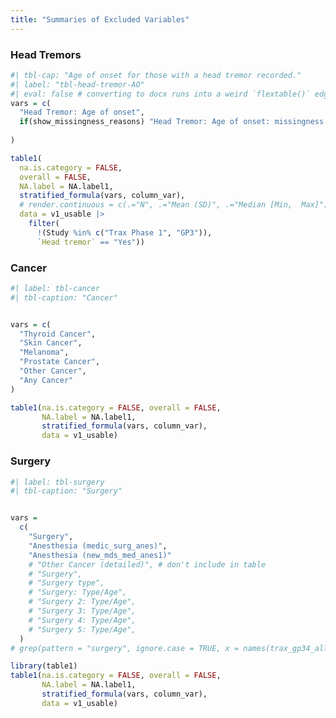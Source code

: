 ```yaml
---
title: "Summaries of Excluded Variables"
---
```


### Head Tremors

```r
#| tbl-cap: "Age of onset for those with a head tremor recorded."
#| label: "tbl-head-tremor-AO"
#| eval: false # converting to docx runs into a weird `flextable()` edge case because two subcolumn headers are identical
vars = c(
  "Head Tremor: Age of onset",
  if(show_missingness_reasons) "Head Tremor: Age of onset: missingness reasons"
  
)

table1(
  na.is.category = FALSE, 
  overall = FALSE,
  NA.label = NA.label1,
  stratified_formula(vars, column_var),
  # render.continuous = c(.="N", .="Mean (SD)", .="Median [Min,  Max]"),
  data = v1_usable |> 
    filter(
      !(Study %in% c("Trax Phase 1", "GP3")),
      `Head tremor` == "Yes"))

```


### Cancer {.appendix}

```r
#| label: tbl-cancer
#| tbl-caption: "Cancer"


vars = c(
  "Thyroid Cancer",
  "Skin Cancer",
  "Melanoma",
  "Prostate Cancer",
  "Other Cancer",
  "Any Cancer"
)

table1(na.is.category = FALSE, overall = FALSE,
       NA.label = NA.label1,
       stratified_formula(vars, column_var),
       data = v1_usable)
```


### Surgery  {.appendix}

```r
#| label: tbl-surgery
#| tbl-caption: "Surgery"


vars = 
  c(
    "Surgery",
    "Anesthesia (medic_surg_anes)", 
    "Anesthesia (new_mds_med_anes1)"
    # "Other Cancer (detailed)", # don't include in table
    # "Surgery",
    # "Surgery type",
    # "Surgery: Type/Age",
    # "Surgery 2: Type/Age",
    # "Surgery 3: Type/Age",
    # "Surgery 4: Type/Age",
    # "Surgery 5: Type/Age",
  )
# grep(pattern = "surgery", ignore.case = TRUE, x = names(trax_gp34_all), value = TRUE)

library(table1)
table1(na.is.category = FALSE, overall = FALSE,
       NA.label = NA.label1,
       stratified_formula(vars, column_var),
       data = v1_usable)
```

